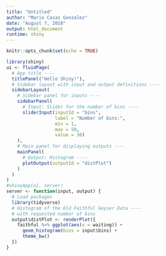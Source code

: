 ```yaml
---
title: "Untitled"
author: "Mario Casas Gonzalez"
date: "August 7, 2018"
output: html_document
runtime: shiny
---
```


```r
knitr::opts_chunk$set(echo = TRUE)
```


```r
library(shiny)
ui <- fluidPage(
  # App title ----
  titlePanel("Hello Shiny!"),
  # Sidebar layout with input and output definitions ----
  sidebarLayout(
    # Sidebar panel for inputs ----
    sidebarPanel(
      # Input: Slider for the number of bins ----
      sliderInput(inputId = "bins",
                  label = "Number of bins:",
                  min = 1,
                  max = 50,
                  value = 30)
    ),
    # Main panel for displaying outputs ----
    mainPanel(
      # Output: Histogram ----
      plotOutput(outputId = "distPlot")
    )
  )
)
#shinyApp(ui, server)
server <- function(input, output) {
  # Load packages
  library(tidyverse)
  # Histogram of the Old Faithful Geyser Data ----
  # with requested number of bins
  output$distPlot <- renderPlot({
    faithful %>% ggplot(aes(x = waiting)) +
      geom_histogram(bins = input$bins) +
      theme_bw()
  })
}


```

